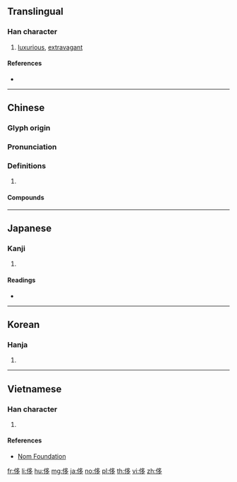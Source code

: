 {{character info/new}}
==Translingual==

===Han character===
{{Han char|rn=9|rad=人|as=06|sn=8|four=27227|canj=ONIN|ids=⿰亻多}}

# [[luxurious]], [[extravagant]]

====References====
* {{Han ref|kx=0101.190|dkj=00583|dj=0215.010|hdz=10151.080|uh=4F88|ud=20360|bh=A8D7|bd=43223}}

----

==Chinese==
{{zh-forms}}

===Glyph origin===
{{Han etym}}

===Pronunciation===
{{zh-pron
|m=chǐ
|c=ci2
|mn=qz:chhír/tw,xm,zz:chhí
|mc=y
|oc=y
|cat=
}}

===Definitions===
{{zh-hanzi}}

# {{rfdef|zh}}

====Compounds====
{{zh-der|不侈|侈侈|侈口|侈弇|侈糜|侈言|侈談|侈論|侈離|侈靡|奢侈|奢侈品|汰侈|浮侈|窮奢極侈|豪侈|踰侈|饒侈}}

----

==Japanese==

===Kanji===
{{ja-kanji|grade=|rs=人06}}

# {{defn|lang=ja|sort=人06}}

====Readings====
* {{ja-readings|goon=[[し]] (shi)|kanon=[[し]] (shi)|on=[[い]] (i)|kun=[[おごる]] (ogoru)}}

----

==Korean==

===Hanja===
{{ko-hanja|hangeul=치|rv=chi|mr=ch'i}}

# {{defn|lang=ko|sort=人06}}

----

==Vietnamese==

===Han character===
{{vi-hantu|[[xỉ]], [[ẩy]], [[xảy]], [[xí]], [[đứa]], [[xẩy]], [[xi]]|rs=人06}}

# {{defn|lang=vi|sort=人06}}

====References====
* [http://nomfoundation.org/common/nom_details.php?codepoint=4f88 Nom Foundation]

[[fr:侈]]
[[li:侈]]
[[hu:侈]]
[[mg:侈]]
[[ja:侈]]
[[no:侈]]
[[pl:侈]]
[[th:侈]]
[[vi:侈]]
[[zh:侈]]